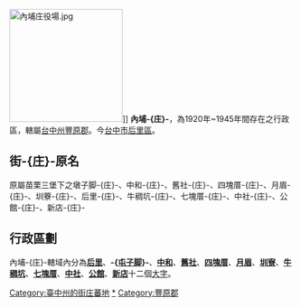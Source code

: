 {{noteTA
|1=zh-hans:庄; zh-hant:庄;
}}
{{Otheruses|other=[[高雄州|高雄州]][[潮州郡|潮州郡]]內埔-{庄}-|內埔庄 (高雄州)}}
[[File:內埔庄役場.jpg|200px]]]]
'''內埔-{庄}-'''，為1920年~1945年間存在之行政區，轄屬[[臺中州|台中州]][[豐原郡_(台灣)|豐原郡]]。今[[臺中市|台中市]][[后里區|后里區]]。

==街-{庄}-原名==
原屬苗栗三堡下之墩子脚-{庄}-、中和-{庄}-、舊社-{庄}-、四塊厝-{庄}-、月眉-{庄}-、圳藔-{庄}-、后里-{庄}-、牛稠坑-{庄}-、七塊厝-{庄}-、中社-{庄}-、公館-{庄}-、新店-{庄}-

==行政區劃==
內埔-{庄}-轄域內分為'''[[后里_(大字)|后里]]'''、'''-{[[墩子腳|屯子脚]]}-'''、'''[[中和_(臺中市)|中和]]'''、'''[[舊社_(臺中市后里區)|舊社]]'''、'''[[四塊厝_(臺中市后里區)|四塊厝]]'''、'''[[月眉_(臺中市)|月眉]]'''、'''[[圳寮_(臺中市后里區)|圳寮]]'''、'''[[牛稠坑|牛稠坑]]'''、'''[[七塊厝_(臺中市)|七塊厝]]'''、'''[[中社_(臺中市)|中社]]'''、'''[[公館_(臺中市后里區)|公館]]'''、'''[[新店_(臺中市)|新店]]'''十二個[[大字_(行政區劃)|大字]]。

{{台中州}}

[[Category:臺中州的街庄蕃地|Category:臺中州的街庄蕃地]]
[[Category:后里區|*]]
[[Category:豐原郡|Category:豐原郡]]